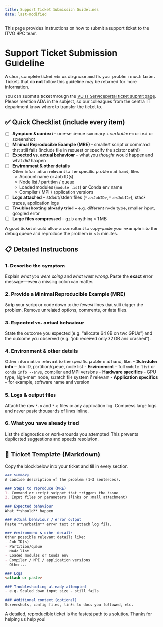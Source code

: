 ```yaml
---
title: Support Ticket Submission Guidelines
date: last-modified
---
```


This page provides instructions on how to submit a support ticket to the ITVO HPC team.

# Support Ticket Submission Guideline

A clear, complete ticket lets us diagnose and fix your problem much faster. Tickets that do **not** follow this guideline may be returned for more information.

You can submit a ticket through the [VU IT Serviceportal ticket submit page](https://services.vu.nl/esc?id=sc_cat_item&sys_id=3f1dd0320a0a0b99000a53f7604a2ef9). Please mention ADA in the subject, so our colleagues from the central IT department know where to transfer the ticket to.

## ✅ Quick Checklist (include **every** item)

- [ ] **Symptom & context** – one‑sentence summary + *verbatim* error text or screenshot
- [ ] **Minimal Reproducible Example (MRE)** – smallest script or command that still fails (include file in request or specify the scistor path!)
- [ ] **Expected vs. actual behaviour** – what you *thought* would happen and what *did* happen
- [ ] **Environment & other details**  
  Other information relevant to the specific problem at hand, like:
  - Account name or Job ID(s)
  - Node list / partition / queue
  - Loaded modules (`module list`) **or** Conda env name
  - Compiler / MPI / application versions
- [ ] **Logs attached** – stdout/stderr files (`*.o<JobID>`, `*.e<JobID>`), stack traces, application logs
- [ ] **Troubleshooting already tried** – e.g. different node type, smaller input, googled error
- [ ] **Large files compressed** – gzip anything > 1 MB

::: {.callout-tip}
A good ticket should allow a consultant to copy‑paste your example into the debug queue and reproduce the problem in < 5 minutes.
:::

## 📋 Detailed Instructions

### 1. Describe the symptom

Explain *what you were doing* and *what went wrong*. Paste the **exact** error message—even a missing colon can matter.

### 2. Provide a Minimal Reproducible Example (MRE)

Strip your script or code down to the fewest lines that still trigger the problem. Remove unrelated options, comments, or data files.

### 3. Expected vs. actual behaviour

State the outcome you expected (e.g. “allocate 64 GB on two GPUs”) and the outcome you observed (e.g. “job received only 32 GB and crashed”).

### 4. Environment & other details

Other information relevant to the specific problem at hand, like:
- **Scheduler info** – Job ID, partition/queue, node list
- **Environment** – full `module list` or `conda info --envs`, compiler and MPI versions
- **Hardware specifics** – GPU type, high‑mem node, scratch file system if relevant
- **Application specifics** – for example, software name and version

### 5. Logs & output files

Attach the raw `*.o` and `*.e` files or any application log. Compress large logs and never paste thousands of lines inline.

### 6. What you have already tried

List the diagnostics or work‑arounds you attempted. This prevents duplicated suggestions and speeds resolution.

## 📝 Ticket Template (Markdown)

Copy the block below into your ticket and fill in every section.

```markdown
### Summary
A concise description of the problem (1–3 sentences).

### Steps to reproduce (MRE)
1. Command or script snippet that triggers the issue
2. Input files or parameters (links or small attachment)

### Expected behaviour
What **should** happen.

### Actual behaviour / error output
Paste **verbatim** error text or attach log file.

### Environment & other details
Other possible relevant details like:
- Job ID(s)
- Partition/queue
- Node list
- Loaded modules or Conda env
- Compiler / MPI / application versions
- Other...

### Logs
<attach or paste>

### Troubleshooting already attempted
- e.g. Scaled down input size → still fails

### Additional context (optional)
Screenshots, config files, links to docs you followed, etc.
```

::: {.callout-tip}
A detailed, reproducible ticket is the fastest path to a solution.  Thanks for helping us help you!
:::